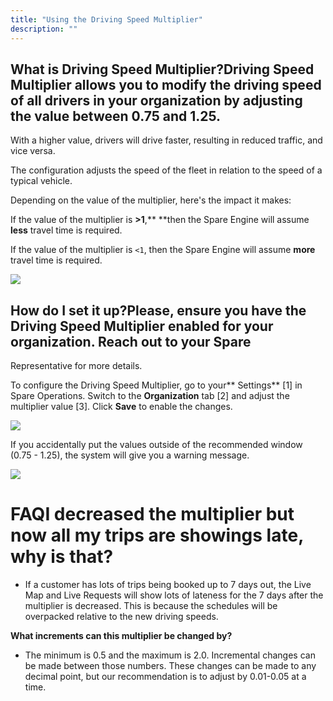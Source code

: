 ```yaml
---
title: "Using the Driving Speed Multiplier"
description: ""
---
```


## What is Driving Speed Multiplier?Driving Speed Multiplier allows you to **modify the driving speed** of **all drivers in your organization** by adjusting the value **between 0.75 and 1.25.** 

With a higher value, drivers will drive faster, resulting in reduced traffic, and vice versa.

The configuration adjusts the speed of the fleet in relation to the speed of a typical vehicle.

Depending on the value of the multiplier, here's the impact it makes:

If the value of the multiplier is **>1**,** **then the Spare Engine will assume **less** travel time is required.

If the value of the multiplier is `<1`, then the Spare Engine will assume **more** travel time is required.

![](https://spare-74fa64f80617.intercom-attachments-1.com/i/o/971515555/69e0edee867e9edfdbb530e1/XVC8oYAXjSsNFMbd09pUYkUibWzRSKl4SA.png?expires=1753820100&signature=12c0f2134f7ebdc813ee85c21f99eb22cf1e74fdb25336eefb8ffab9ae02ac2e&req=fScmE8h7mIRaFb4f3HP0gErf93rPLrGB8f1HmiiswEO0ZsKLcITSZO6Pv1Ax%0AmbQ%3D%0A)

## How do I set it up?Please, ensure you have the Driving Speed Multiplier enabled for your organization. Reach out to your Spare 

Representative for more details.

To configure the Driving Speed Multiplier, go to your** Settings** [1] in Spare Operations. Switch to the **Organization** tab [2] and adjust the multiplier value [3]. Click **Save** to enable the changes.

![](https://spare-74fa64f80617.intercom-attachments-1.com/i/o/971515559/f5962a508ad9f047dc7c6f2c/VodhiSXjxeGhgbbP_csKxQi4yLPCFdp3UQ.png?expires=1753820100&signature=6307110dc55bfaf997bff58db98989b6dae4e219babe27d6b4d39291ad33034c&req=fScmE8h7mIRWFb4f3HP0gHIw1fUGwBtI24up8gYrO5aEZmkIYRvhJ4qqsuGP%0AWXo%3D%0A)

If you accidentally put the values outside of the recommended window (0.75 - 1.25), the system will give you a warning message.

![](https://spare-74fa64f80617.intercom-attachments-1.com/i/o/971515569/d5e8dcaa737ff905c1048605/GSg0O-j6D0PsHRuQ4NveCfPLUYbIKpG7mQ.png?expires=1753820100&signature=011f12c314c9867f721db4290083549929f257c7f5b4a002afe3f65d17d3dd4b&req=fScmE8h7mIdWFb4f3HP0gDx4cZjXh87Hfu90jPiS9QfPpZ05ibgVss7Ie9dV%0AN64%3D%0A)

# FAQ**I decreased the multiplier but now all my trips are showings late, why is that?**

- If a customer has lots of trips being booked up to 7 days out, the Live Map and Live Requests will show lots of lateness for the 7 days after the multiplier is decreased. This is because the schedules will be overpacked relative to the new driving speeds. 

**What increments can this multiplier be changed by?**

- The minimum is 0.5 and the maximum is 2.0. Incremental changes can be made between those numbers. These changes can be made to any decimal point, but our recommendation is to adjust by 0.01-0.05 at a time.
